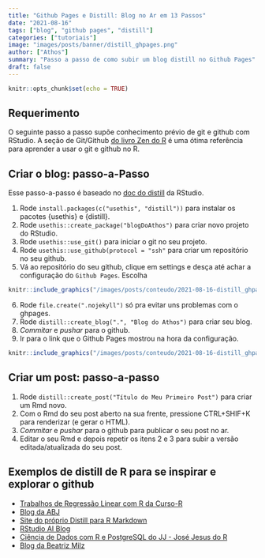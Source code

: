 ```yaml
---
title: "Github Pages e Distill: Blog no Ar em 13 Passos"
date: "2021-08-16"
tags: ["blog", "github pages", "distill"]
categories: ["tutoriais"]
image: "images/posts/banner/distill_ghpages.png"
author: ["Athos"]
summary: "Passo a passo de como subir um blog distill no Github Pages"
draft: false
---
```



```r
knitr::opts_chunk$set(echo = TRUE)
```

## Requerimento

O seguinte passo a passo supõe conhecimento prévio de git e github com RStudio. 
A seção de Git/Github [do livro Zen do R](https://curso-r.github.io/zen-do-r/git-github.html) é uma ótima referência para aprender a usar o git e github no R.

## Criar o blog: passo-a-Passo

Esse passo-a-passo é baseado no [doc do distill](https://rstudio.github.io/distill/publish_article.html#github-pages) da RStudio.


1. Rode `install.packages(c("usethis", "distill"))` para instalar os pacotes {usethis} e {distill}.
2. Rode `usethis::create_package("blogDoAthos")` para criar novo projeto do RStudio.
3. Rode `usethis::use_git()` para iniciar o git no seu projeto.
4. Rode `usethis::use_github(protocol = "ssh"` para criar um repositório no seu github.
5. Vá ao repositório do seu github, clique em settings e desça até achar a configuração do `Github Pages`. Escolha  


```r
knitr::include_graphics("/images/posts/conteudo/2021-08-16-distill_ghpages/githubpages.gif")
```

6. Rode `file.create(".nojekyll")` só pra evitar uns problemas com o ghpages.
7. Rode `distill::create_blog(".", "Blog do Athos")` para criar seu blog.
8. *Commitar* e *pushar* para o github.
9. Ir para o link que o Github Pages mostrou na hora da configuração.

```r
knitr::include_graphics("/images/posts/conteudo/2021-08-16-distill_ghpages/githubpageslink.png")
```

## Criar um post: passo-a-passo


1. Rode `distill::create_post("Título do Meu Primeiro Post")` para criar um Rmd novo.
2. Com o Rmd do seu post aberto na sua frente, pressione CTRL+SHIF+K para renderizar (e gerar o HTML).
3. *Commitar* e *pushar* para o github para publicar o seu post no ar.
4. Editar o seu Rmd e depois repetir os itens 2 e 3 para subir a versão editada/atualizada do seu post.

## Exemplos de distill de R para se inspirar e explorar o github

- [Trabalhos de Regressão Linear com R da Curso-R](https://curso-r.github.io/trabalhos-regressao-linear/)
- [Blog da ABJ](https://blog.abj.org.br/index.html)
- [Site do próprio Distill para R Markdown](https://rstudio.github.io/distill/)
- [RStudio AI Blog](https://blogs.rstudio.com/ai/)
- [Ciência de Dados com R e PostgreSQL do JJ - José Jesus do R](https://rpg.consudata.com.br/)
- [Blog da Beatriz Milz](https://beatrizmilz.com/)

